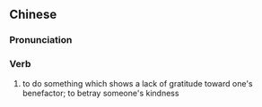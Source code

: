 {{also|背义}}
==Chinese==
{{zh-forms|s=背义}}

===Pronunciation===
{{zh-pron
|m=bèiyì
|h=pfs=poi-ngi
|cat=v
}}

===Verb===
{{zh-verb}}

# {{lb|zh|literary}} to do something which shows a lack of gratitude toward one's benefactor; to betray someone's kindness